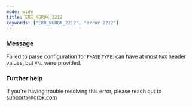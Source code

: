 ```yaml
---
mode: wide
title: ERR_NGROK_2212
keywords: ["ERR_NGROK_2212", "error 2212"]
---
```



### Message

Failed to parse configuration for `PHASE` `TYPE`: can have at most `MAX` header values, but `VAL` were provided.

<ErrorDetails />

### Further help

If you're having trouble resolving this error, please reach out to [support@ngrok.com](mailto:support@ngrok.com?subject=Help%20with%20ERR_NGROK_2212)
